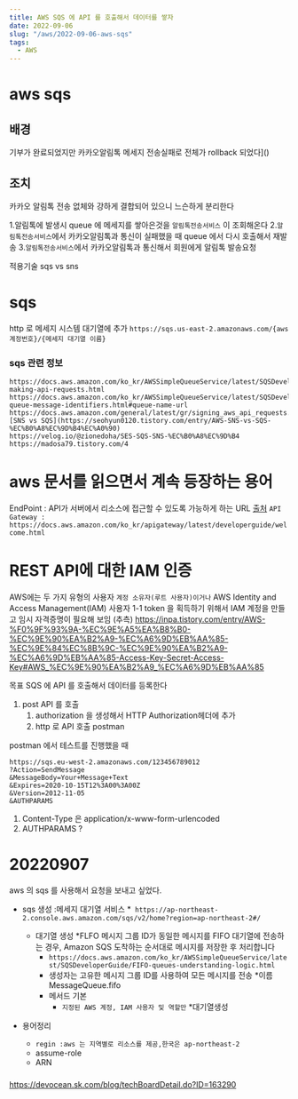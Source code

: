 ```yaml
---
title: AWS SQS 에 API 를 호출해서 데이터를 쌓자
date: 2022-09-06
slug: "/aws/2022-09-06-aws-sqs"
tags:
  - AWS
---
```


# aws sqs

## 배경
기부가 완료되었지만 카카오알림톡 메세지 전송실패로 전체가 rollback 되었다]()

## 조치
카카오 알림톡 전송 없체와 강하게 결합되어 있으니 느슨하게 분리한다

1.알림톡에 발생시 queue 에 메세지를 쌓아은것을 `알림톡전송서비스` 이 조회해온다
2.`알림톡전송서비스`에서 카카오알림톡과 통신이 실패했을 때 queue 에서 다시 호출해서 재발송
3.`알림톡전송서비스`에서 카카오알림톡과 통신해서 회원에게 알림톡 발송요청

적용기술
 sqs vs sns

# sqs

http 로 메세지 시스템 대기열에 추가
`https://sqs.us-east-2.amazonaws.com/{aws 계정번호}/{메세지 대기열 이름}`


### sqs 관련 정보
```
https://docs.aws.amazon.com/ko_kr/AWSSimpleQueueService/latest/SQSDeveloperGuide/sqs-making-api-requests.html
https://docs.aws.amazon.com/ko_kr/AWSSimpleQueueService/latest/SQSDeveloperGuide/sqs-queue-message-identifiers.html#queue-name-url
https://docs.aws.amazon.com/general/latest/gr/signing_aws_api_requests.html
[SNS vs SQS](https://seohyun0120.tistory.com/entry/AWS-SNS-vs-SQS-%EC%B0%A8%EC%9D%B4%EC%A0%90)
https://velog.io/@zionedoha/SES-SQS-SNS-%EC%B0%A8%EC%9D%B4
https://madosa79.tistory.com/4
```
# aws 문서를 읽으면서 계속 등장하는 용어
EndPoint :  API가 서버에서 리소스에 접근할 수 있도록 가능하게 하는 URL
[출처](https://blog.naver.com/PostView.naver?blogId=ghdalswl77&logNo=222401162545&parentCategoryNo=&categoryNo=90&viewDate=&isShowPopularPosts=true&from=search)
`API Gateway :
https://docs.aws.amazon.com/ko_kr/apigateway/latest/developerguide/welcome.html`



# REST API에 대한 IAM 인증

AWS에는 두 가지 유형의 사용자
`계정 소유자(루트 사용자)이거나`
AWS Identity and Access Management(IAM) 사용자
1-1 token 을 획득하기 위해서 IAM 계정을 만들고 임시 자격증명이 필요해 보임 (추측)
https://inpa.tistory.com/entry/AWS-%F0%9F%93%9A-%EC%9E%A5%EA%B8%B0-%EC%9E%90%EA%B2%A9-%EC%A6%9D%EB%AA%85-%EC%9E%84%EC%8B%9C-%EC%9E%90%EA%B2%A9-%EC%A6%9D%EB%AA%85-Access-Key-Secret-Access-Key#AWS_%EC%9E%90%EA%B2%A9_%EC%A6%9D%EB%AA%85


목표
SQS 에 API 를 호출해서 데이터를 등록한다

1. post API 를 호출
	1. authorization 을 생성해서 HTTP Authorization헤더에 추가
	2. http 로 API 호출 postman


postman 에서 테스트를 진행했을 때
```
https://sqs.eu-west-2.amazonaws.com/123456789012
?Action=SendMessage
&MessageBody=Your+Message+Text
&Expires=2020-10-15T12%3A00%3A00Z
&Version=2012-11-05
&AUTHPARAMS
```
1. Content-Type 은 application/x-www-form-urlencoded
2. AUTHPARAMS ?

# 20220907

aws 의 sqs 를 사용해서 요청을 보내고 싶었다.

* sqs 생성 :메세지 대기열 서비스
	*` https://ap-northeast-2.console.aws.amazon.com/sqs/v2/home?region=ap-northeast-2#/`
	* 대기열 생성
		*FLFO
		 메시지 그룹 ID가 동일한 메시지를 FIFO 대기열에 전송하는 경우, Amazon SQS 도착하는 순서대로 메시지를 저장한 후 처리합니다
		* `https://docs.aws.amazon.com/ko_kr/AWSSimpleQueueService/latest/SQSDeveloperGuide/FIFO-queues-understanding-logic.html`
		* 생성자는 고유한 메시지 그룹 ID를 사용하여 모든 메시지를 전송
		*이름 MessageQueue.fifo
		* 메서드 기본
			* `지정된 AWS 계정, IAM 사용자 및 역할만`
		*대기열생성


* 용어정리
	* `regin :aws 는 지역별로 리소스를 제공,한국은 ap-northeast-2`
	* assume-role
	* ARN


###
https://devocean.sk.com/blog/techBoardDetail.do?ID=163290